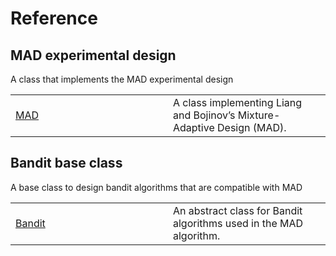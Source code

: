 # Reference {.doc .doc-index}

## MAD experimental design

A class that implements the MAD experimental design

| | |
| --- | --- |
| [MAD](MAD.qmd#pyssed.MAD) | A class implementing Liang and Bojinov's Mixture-Adaptive Design (MAD). |

## Bandit base class

A base class to design bandit algorithms that are compatible with MAD

| | |
| --- | --- |
| [Bandit](Bandit.qmd#pyssed.Bandit) | An abstract class for Bandit algorithms used in the MAD algorithm. |